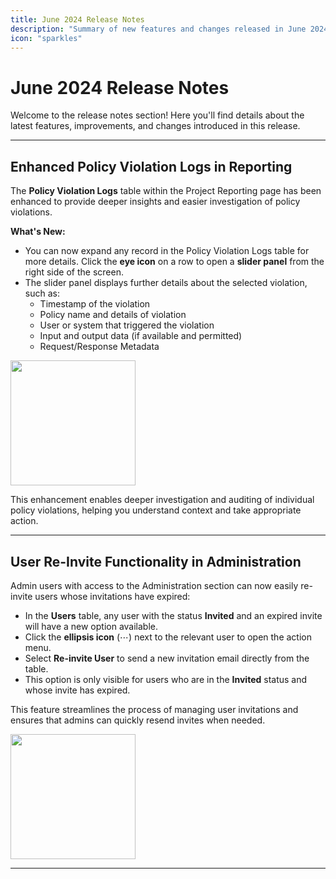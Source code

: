 ```yaml
---
title: June 2024 Release Notes
description: "Summary of new features and changes released in June 2024."
icon: "sparkles"
---
```


# June 2024 Release Notes

Welcome to the release notes section! Here you'll find details about the latest features, improvements, and changes introduced in this release.

---

## Enhanced Policy Violation Logs in Reporting

The **Policy Violation Logs** table within the Project Reporting page has been enhanced to provide deeper insights and easier investigation of policy violations.

**What's New:**
- You can now expand any record in the Policy Violation Logs table for more details. Click the **eye icon** on a row to open a **slider panel** from the right side of the screen.
- The slider panel displays further details about the selected violation, such as:
  - Timestamp of the violation
  - Policy name and details of violation
  - User or system that triggered the violation
  - Input and output data (if available and permitted)
  - Request/Response Metadata

<img height="200" src="/images/Policy Violations Panel.png" />

This enhancement enables deeper investigation and auditing of individual policy violations, helping you understand context and take appropriate action.

---

## User Re-Invite Functionality in Administration

Admin users with access to the Administration section can now easily re-invite users whose invitations have expired:

- In the **Users** table, any user with the status **Invited** and an expired invite will have a new option available.
- Click the **ellipsis icon** (⋯) next to the relevant user to open the action menu.
- Select **Re-invite User** to send a new invitation email directly from the table.
- This option is only visible for users who are in the **Invited** status and whose invite has expired.

This feature streamlines the process of managing user invitations and ensures that admins can quickly resend invites when needed.

<img height="200" src="/images/User Reinvite.png" />

---